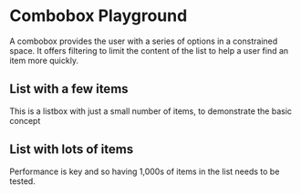 
<Meta of={ComboStories} title="Templates/combobox" />

# Combobox Playground
A combobox provides the user with a series of options in a constrained space. It offers filtering to limit the content of the list to help a user find an item more quickly.

## List with a few items
This is a listbox with just a small number of items, to demonstrate the basic concept
<Canvas of={ComboStories.TCombobox_Long} />
<Controls of={ComboStories.TCombobox_Long} />

## List with lots of items
Performance is key and so having 1,000s of items in the list needs to be tested.
<Canvas of={ComboStories.TCombobox_Long} />
<Controls of={ComboStories.TCombobox_Long} />